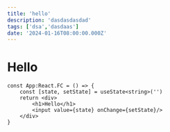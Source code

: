 ```yaml
---
title: 'hello'
description: 'dasdasdasdad'
tags: ['dsa','dasdaas']
date: '2024-01-16T08:00:00.000Z'
---
```


# Hello

```tsx
const App:React.FC = () => {
    const [state, setState] = useState<string>('')
    return <div>
        <h1>Hello</h1>
        <input value={state} onChange={setState}/>
    </div>
}
```